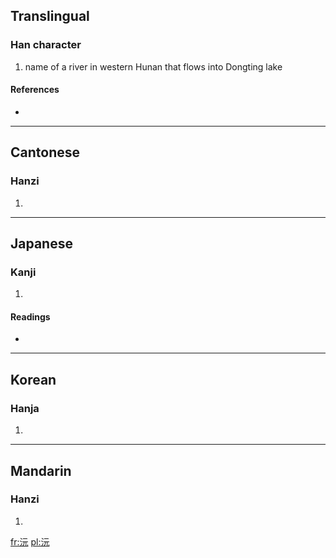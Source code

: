 {{also|源}}
==Translingual==

===Han character===
{{Han char|rn=85|rad=水|as=04|sn=7|four=3111<sub>1</sub>|canj=水一一山 (EMMU)}}

# name of a river in western Hunan that flows into Dongting lake

====References====
* {{Han ref|kx=0610.020|dkj=17186|dj=1002.120|hdz=31558.030|uh=6C85|ud=27781|bh=A84A|bd=43082}}

----

==Cantonese==

===Hanzi===
{{yue-hanzi|jyut=|y=yun4}}

# {{defn|Cantonese|sort=水04}}

----

==Japanese==

===Kanji===
{{ja-kanji|grade=|rs=水04}}

# {{defn|Japanese|sort=水04}}

====Readings====
* {{ja-readings|on=[[げん]] (gen)|kun=[[みなもと]] (minamoto)}}

----

==Korean==

===Hanja===
{{ko-hanja|hangeul=원|eumhun=|rv=won|mr=wŏn|y=wen}}

# {{defn|Korean|sort=水04}}

----

==Mandarin==

===Hanzi===
{{cmn-hanzi|pin=[[yuán]] ([[yuan2]])|wg=yüan<sup>2</sup>}}

# {{defn|Mandarin|sort=水04}}

[[fr:沅]]
[[pl:沅]]